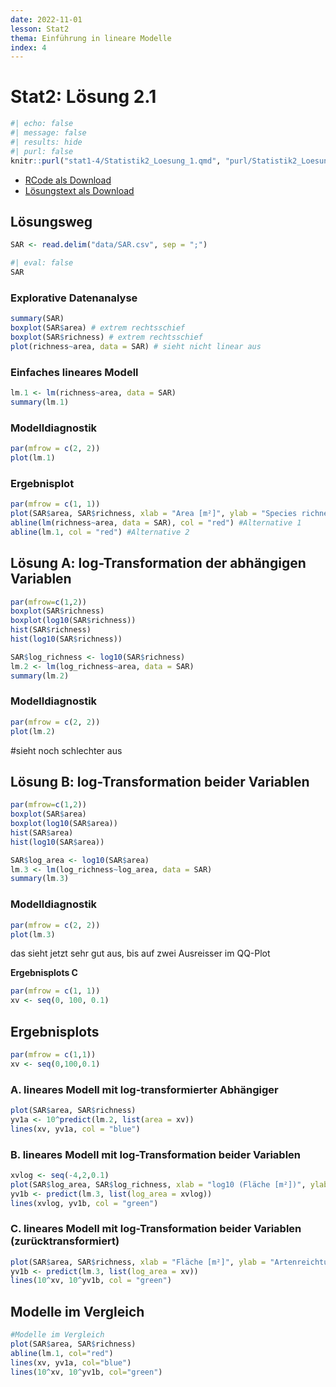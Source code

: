 ```yaml
---
date: 2022-11-01
lesson: Stat2
thema: Einführung in lineare Modelle
index: 4
---
```


# Stat2: Lösung  2.1

```r
#| echo: false
#| message: false
#| results: hide
#| purl: false
knitr::purl("stat1-4/Statistik2_Loesung_1.qmd", "purl/Statistik2_Loesung_1.R", documentation = 0)
```

- [RCode als Download](purl/Statistik2_Loesung_1.R)
- [Lösungstext als Download](Statistik_Loesung_2.1.pdf)

## Lösungsweg

```r
SAR <- read.delim("data/SAR.csv", sep = ";")
```

```r
#| eval: false
SAR
```

### Explorative Datenanalyse

```r
summary(SAR)
boxplot(SAR$area) # extrem rechtsschief
boxplot(SAR$richness) # extrem rechtsschief
plot(richness~area, data = SAR) # sieht nicht linear aus
```

### Einfaches lineares Modell
```r
lm.1 <- lm(richness~area, data = SAR)
summary(lm.1)
```

### Modelldiagnostik
```r
par(mfrow = c(2, 2))
plot(lm.1)
```

### Ergebnisplot
```r
par(mfrow = c(1, 1))
plot(SAR$area, SAR$richness, xlab = "Area [m²]", ylab = "Species richness")
abline(lm(richness~area, data = SAR), col = "red") #Alternative 1
abline(lm.1, col = "red") #Alternative 2
```

## Lösung A: log-Transformation der abhängigen Variablen
```r
par(mfrow=c(1,2))
boxplot(SAR$richness)
boxplot(log10(SAR$richness))
hist(SAR$richness)
hist(log10(SAR$richness))

SAR$log_richness <- log10(SAR$richness)
lm.2 <- lm(log_richness~area, data = SAR)
summary(lm.2)
```

### Modelldiagnostik
```r
par(mfrow = c(2, 2))
plot(lm.2)
```
#sieht noch schlechter aus

## Lösung B: log-Transformation beider Variablen
```r
par(mfrow=c(1,2))
boxplot(SAR$area)
boxplot(log10(SAR$area))
hist(SAR$area)
hist(log10(SAR$area))

SAR$log_area <- log10(SAR$area)
lm.3 <- lm(log_richness~log_area, data = SAR)
summary(lm.3)
```

### Modelldiagnostik
```r
par(mfrow = c(2, 2))
plot(lm.3)
```
das sieht jetzt sehr gut aus, bis auf zwei Ausreisser im QQ-Plot

**Ergebnisplots C **

```r
par(mfrow = c(1, 1))
xv <- seq(0, 100, 0.1)
```

## Ergebnisplots
```r
par(mfrow = c(1,1))
xv <- seq(0,100,0.1)
```

### A. lineares Modell mit log-transformierter Abhängiger
```r
plot(SAR$area, SAR$richness)
yv1a <- 10^predict(lm.2, list(area = xv))
lines(xv, yv1a, col = "blue")
```

### B. lineares Modell mit log-Transformation beider Variablen
```r
xvlog <- seq(-4,2,0.1)
plot(SAR$log_area, SAR$log_richness, xlab = "log10 (Fläche [m²])", ylab = "log10 (Artenreichtum)")
yv1b <- predict(lm.3, list(log_area = xvlog))
lines(xvlog, yv1b, col = "green")
```

### C. lineares Modell mit log-Transformation beider Variablen (zurücktransformiert)

```r
plot(SAR$area, SAR$richness, xlab = "Fläche [m²]", ylab = "Artenreichtum")
yv1b <- predict(lm.3, list(log_area = xv))
lines(10^xv, 10^yv1b, col = "green")
```

## Modelle im Vergleich
```r
#Modelle im Vergleich
plot(SAR$area, SAR$richness)
abline(lm.1, col="red")
lines(xv, yv1a, col="blue")
lines(10^xv, 10^yv1b, col="green")
```
